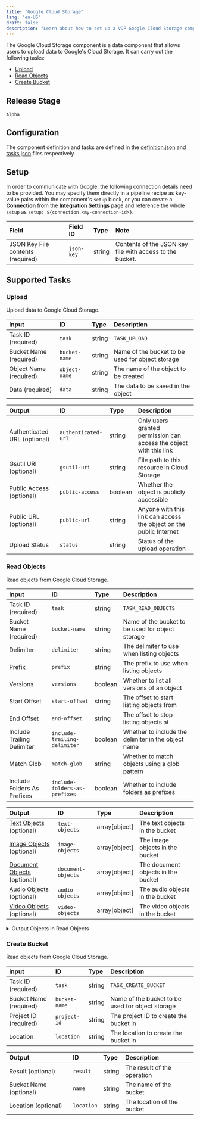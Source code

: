 ```yaml
---
title: "Google Cloud Storage"
lang: "en-US"
draft: false
description: "Learn about how to set up a VDP Google Cloud Storage component https://github.com/instill-ai/instill-core"
---
```


The Google Cloud Storage component is a data component that allows users to upload data to Google's Cloud Storage.
It can carry out the following tasks:
- [Upload](#upload)
- [Read Objects](#read-objects)
- [Create Bucket](#create-bucket)



## Release Stage

`Alpha`



## Configuration

The component definition and tasks are defined in the [definition.json](https://github.com/instill-ai/pipeline-backend/blob/main/pkg/component/data/googlecloudstorage/v0/config/definition.json) and [tasks.json](https://github.com/instill-ai/pipeline-backend/blob/main/pkg/component/data/googlecloudstorage/v0/config/tasks.json) files respectively.




## Setup


In order to communicate with Google, the following connection details need to be
provided. You may specify them directly in a pipeline recipe as key-value pairs
within the component's `setup` block, or you can create a **Connection** from
the [**Integration Settings**](https://www.instill.tech/docs/vdp/integration)
page and reference the whole `setup` as `setup:
${connection.<my-connection-id>}`.

<div class="markdown-col-no-wrap" data-col-1 data-col-2>

| Field | Field ID | Type | Note |
| :--- | :--- | :--- | :--- |
| JSON Key File contents (required) | `json-key` | string | Contents of the JSON key file with access to the bucket.  |

</div>




## Supported Tasks

### Upload

Upload data to Google Cloud Storage.

<div class="markdown-col-no-wrap" data-col-1 data-col-2>

| Input | ID | Type | Description |
| :--- | :--- | :--- | :--- |
| Task ID (required) | `task` | string | `TASK_UPLOAD` |
| Bucket Name (required) | `bucket-name` | string | Name of the bucket to be used for object storage |
| Object Name (required) | `object-name` | string | The name of the object to be created |
| Data (required) | `data` | string | The data to be saved in the object |
</div>






<div class="markdown-col-no-wrap" data-col-1 data-col-2>

| Output | ID | Type | Description |
| :--- | :--- | :--- | :--- |
| Authenticated URL (optional) | `authenticated-url` | string | Only users granted permission can access the object with this link |
| Gsutil URI (optional) | `gsutil-uri` | string | File path to this resource in Cloud Storage |
| Public Access (optional) | `public-access` | boolean | Whether the object is publicly accessible |
| Public URL (optional) | `public-url` | string | Anyone with this link can access the object on the public Internet |
| Upload Status | `status` | string | Status of the upload operation |
</div>

### Read Objects

Read objects from Google Cloud Storage.

<div class="markdown-col-no-wrap" data-col-1 data-col-2>

| Input | ID | Type | Description |
| :--- | :--- | :--- | :--- |
| Task ID (required) | `task` | string | `TASK_READ_OBJECTS` |
| Bucket Name (required) | `bucket-name` | string | Name of the bucket to be used for object storage |
| Delimiter | `delimiter` | string | The delimiter to use when listing objects |
| Prefix | `prefix` | string | The prefix to use when listing objects |
| Versions | `versions` | boolean | Whether to list all versions of an object |
| Start Offset | `start-offset` | string | The offset to start listing objects from |
| End Offset | `end-offset` | string | The offset to stop listing objects at |
| Include Trailing Delimiter | `include-trailing-delimiter` | boolean | Whether to include the delimiter in the object name |
| Match Glob | `match-glob` | string | Whether to match objects using a glob pattern |
| Include Folders As Prefixes | `include-folders-as-prefixes` | boolean | Whether to include folders as prefixes |
</div>






<div class="markdown-col-no-wrap" data-col-1 data-col-2>

| Output | ID | Type | Description |
| :--- | :--- | :--- | :--- |
| [Text Objects](#read-objects-text-objects) (optional) | `text-objects` | array[object] | The text objects in the bucket |
| [Image Objects](#read-objects-image-objects) (optional) | `image-objects` | array[object] | The image objects in the bucket |
| [Document Objects](#read-objects-document-objects) (optional) | `document-objects` | array[object] | The document objects in the bucket |
| [Audio Objects](#read-objects-audio-objects) (optional) | `audio-objects` | array[object] | The audio objects in the bucket |
| [Video Objects](#read-objects-video-objects) (optional) | `video-objects` | array[object] | The video objects in the bucket |
</div>

<details>
<summary> Output Objects in Read Objects</summary>

<h4 id="read-objects-text-objects">Text Objects</h4>

<div class="markdown-col-no-wrap" data-col-1 data-col-2>

| Field | Field ID | Type | Note |
| :--- | :--- | :--- | :--- |
| [Attributes](#read-objects-attributes) | `attributes` | object | The attributes of the object |
| Data | `data` | string | The data of the object |
</div>

<h4 id="read-objects-attributes">Attributes</h4>

<div class="markdown-col-no-wrap" data-col-1 data-col-2>

| Field | Field ID | Type | Note |
| :--- | :--- | :--- | :--- |
| Content Disposition | `content-disposition` | string | The content disposition of the object |
| Content Encoding | `content-encoding` | string | The content encoding of the object |
| Content Language | `content-language` | string | The content language of the object |
| Content Type | `content-type` | string | The content type of the object |
| Media Link | `media-link` | string | The media link of the object |
| Metadata | `metadata` | object | The object metadata |
| Object Name | `name` | string | The name of the object |
| Owner | `owner` | string | The owner of the object |
| Size | `size` | integer | The size of the object |
| Storage Class | `storage-class` | string | The storage class of the object |
</div>

<h4 id="read-objects-image-objects">Image Objects</h4>

<div class="markdown-col-no-wrap" data-col-1 data-col-2>

| Field | Field ID | Type | Note |
| :--- | :--- | :--- | :--- |
| [Attributes](#read-objects-attributes) | `attributes` | object | The attributes of the object |
| Data | `data` | string | The data of the object |
</div>

<h4 id="read-objects-attributes">Attributes</h4>

<div class="markdown-col-no-wrap" data-col-1 data-col-2>

| Field | Field ID | Type | Note |
| :--- | :--- | :--- | :--- |
| Content Disposition | `content-disposition` | string | The content disposition of the object |
| Content Encoding | `content-encoding` | string | The content encoding of the object |
| Content Language | `content-language` | string | The content language of the object |
| Content Type | `content-type` | string | The content type of the object |
| Media Link | `media-link` | string | The media link of the object |
| Metadata | `metadata` | object | The object metadata |
| Object Name | `name` | string | The name of the object |
| Owner | `owner` | string | The owner of the object |
| Size | `size` | integer | The size of the object |
| Storage Class | `storage-class` | string | The storage class of the object |
</div>

<h4 id="read-objects-document-objects">Document Objects</h4>

<div class="markdown-col-no-wrap" data-col-1 data-col-2>

| Field | Field ID | Type | Note |
| :--- | :--- | :--- | :--- |
| [Attributes](#read-objects-attributes) | `attributes` | object | The attributes of the object |
| Data | `data` | string | The data of the object |
</div>

<h4 id="read-objects-attributes">Attributes</h4>

<div class="markdown-col-no-wrap" data-col-1 data-col-2>

| Field | Field ID | Type | Note |
| :--- | :--- | :--- | :--- |
| Content Disposition | `content-disposition` | string | The content disposition of the object |
| Content Encoding | `content-encoding` | string | The content encoding of the object |
| Content Language | `content-language` | string | The content language of the object |
| Content Type | `content-type` | string | The content type of the object |
| Media Link | `media-link` | string | The media link of the object |
| Metadata | `metadata` | object | The object metadata |
| Object Name | `name` | string | The name of the object |
| Owner | `owner` | string | The owner of the object |
| Size | `size` | integer | The size of the object |
| Storage Class | `storage-class` | string | The storage class of the object |
</div>

<h4 id="read-objects-audio-objects">Audio Objects</h4>

<div class="markdown-col-no-wrap" data-col-1 data-col-2>

| Field | Field ID | Type | Note |
| :--- | :--- | :--- | :--- |
| [Attributes](#read-objects-attributes) | `attributes` | object | The attributes of the object |
| Data | `data` | string | The data of the object |
</div>

<h4 id="read-objects-attributes">Attributes</h4>

<div class="markdown-col-no-wrap" data-col-1 data-col-2>

| Field | Field ID | Type | Note |
| :--- | :--- | :--- | :--- |
| Content Disposition | `content-disposition` | string | The content disposition of the object |
| Content Encoding | `content-encoding` | string | The content encoding of the object |
| Content Language | `content-language` | string | The content language of the object |
| Content Type | `content-type` | string | The content type of the object |
| Media Link | `media-link` | string | The media link of the object |
| Metadata | `metadata` | object | The object metadata |
| Object Name | `name` | string | The name of the object |
| Owner | `owner` | string | The owner of the object |
| Size | `size` | integer | The size of the object |
| Storage Class | `storage-class` | string | The storage class of the object |
</div>

<h4 id="read-objects-video-objects">Video Objects</h4>

<div class="markdown-col-no-wrap" data-col-1 data-col-2>

| Field | Field ID | Type | Note |
| :--- | :--- | :--- | :--- |
| [Attributes](#read-objects-attributes) | `attributes` | object | The attributes of the object |
| Data | `data` | string | The data of the object |
</div>

<h4 id="read-objects-attributes">Attributes</h4>

<div class="markdown-col-no-wrap" data-col-1 data-col-2>

| Field | Field ID | Type | Note |
| :--- | :--- | :--- | :--- |
| Content Disposition | `content-disposition` | string | The content disposition of the object |
| Content Encoding | `content-encoding` | string | The content encoding of the object |
| Content Language | `content-language` | string | The content language of the object |
| Content Type | `content-type` | string | The content type of the object |
| Media Link | `media-link` | string | The media link of the object |
| Metadata | `metadata` | object | The object metadata |
| Object Name | `name` | string | The name of the object |
| Owner | `owner` | string | The owner of the object |
| Size | `size` | integer | The size of the object |
| Storage Class | `storage-class` | string | The storage class of the object |
</div>
</details>

### Create Bucket

Read objects from Google Cloud Storage.

<div class="markdown-col-no-wrap" data-col-1 data-col-2>

| Input | ID | Type | Description |
| :--- | :--- | :--- | :--- |
| Task ID (required) | `task` | string | `TASK_CREATE_BUCKET` |
| Bucket Name (required) | `bucket-name` | string | Name of the bucket to be used for object storage |
| Project ID (required) | `project-id` | string | The project ID to create the bucket in |
| Location | `location` | string | The location to create the bucket in |
</div>






<div class="markdown-col-no-wrap" data-col-1 data-col-2>

| Output | ID | Type | Description |
| :--- | :--- | :--- | :--- |
| Result (optional) | `result` | string | The result of the operation |
| Bucket Name (optional) | `name` | string | The name of the bucket |
| Location (optional) | `location` | string | The location of the bucket |
</div>


